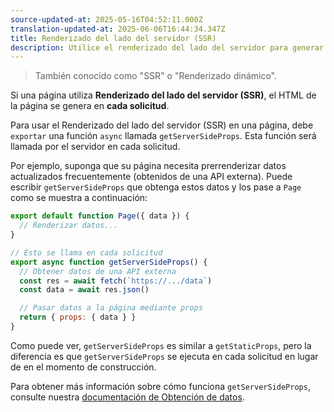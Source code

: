 ```yaml
---
source-updated-at: 2025-05-16T04:52:11.000Z
translation-updated-at: 2025-06-06T16:44:34.347Z
title: Renderizado del lado del servidor (SSR)
description: Utilice el renderizado del lado del servidor para generar páginas en cada solicitud.
---
```


> También conocido como "SSR" o "Renderizado dinámico".

Si una página utiliza **Renderizado del lado del servidor (SSR)**, el HTML de la página se genera en **cada solicitud**.

Para usar el Renderizado del lado del servidor (SSR) en una página, debe `exportar` una función `async` llamada `getServerSideProps`. Esta función será llamada por el servidor en cada solicitud.

Por ejemplo, suponga que su página necesita prerrenderizar datos actualizados frecuentemente (obtenidos de una API externa). Puede escribir `getServerSideProps` que obtenga estos datos y los pase a `Page` como se muestra a continuación:

```jsx
export default function Page({ data }) {
  // Renderizar datos...
}

// Esto se llama en cada solicitud
export async function getServerSideProps() {
  // Obtener datos de una API externa
  const res = await fetch(`https://.../data`)
  const data = await res.json()

  // Pasar datos a la página mediante props
  return { props: { data } }
}
```

Como puede ver, `getServerSideProps` es similar a `getStaticProps`, pero la diferencia es que `getServerSideProps` se ejecuta en cada solicitud en lugar de en el momento de construcción.

Para obtener más información sobre cómo funciona `getServerSideProps`, consulte nuestra [documentación de Obtención de datos](/docs/pages/building-your-application/data-fetching/get-server-side-props).